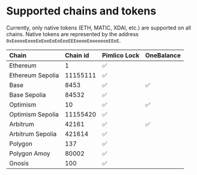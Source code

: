 # Supported chains and tokens

Currently, only native tokens (ETH, MATIC, XDAI, etc.) are supported on all chains. Native tokens are represented by the address `0xEeeeeEeeeEeEeeEeEeEeeEEEeeeeEeeeeeeeEEeE`.

| Chain   | Chain id | Pimlico Lock | OneBalance |
| :------ | :------ | :------ | :------ |
| Ethereum     | 1	| ✅ | |
| Ethereum Sepolia     | 11155111	| ✅ | |
| Base     | 8453	| ✅ | ✅ |
| Base Sepolia     | 84532	| ✅ | |
| Optimism     | 10	| ✅ | ✅ |
| Optimism Sepolia     | 11155420	| ✅ | |
| Arbitrum     | 42161	| ✅ | ✅ |
| Arbitrum Sepolia     | 421614	| ✅ | |
| Polygon     | 137	| ✅ | |
| Polygon Amoy     | 80002	| ✅ | |
| Gnosis     | 100	| ✅ | |
